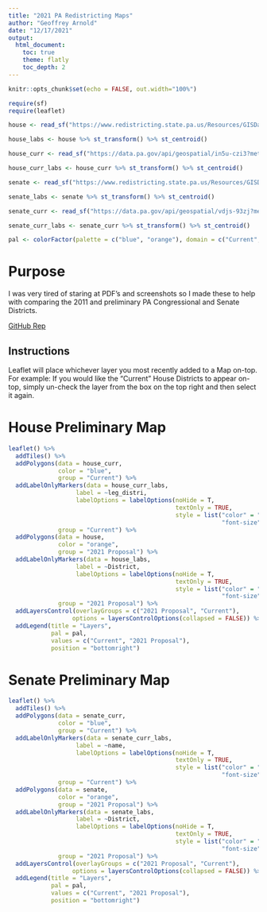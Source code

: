 ```yaml
---
title: "2021 PA Redistricting Maps"
author: "Geoffrey Arnold"
date: "12/17/2021"
output:
  html_document:
    toc: true
    theme: flatly
    toc_depth: 2
---
```


<!-- Wider contents --> 
<style type="text/css">
.main-container {
  max-width: 1250px;
  margin-left: auto;
  margin-right: auto;
}
</style>

```r
knitr::opts_chunk$set(echo = FALSE, out.width="100%")

require(sf)
require(leaflet)

house <- read_sf("https://www.redistricting.state.pa.us/Resources/GISData/Districts/Legislative/House/2021-Preliminary/JSON/LRC-H-Preliminary.json")

house_labs <- house %>% st_transform() %>% st_centroid()

house_curr <- read_sf("https://data.pa.gov/api/geospatial/in5u-czi3?method=export&format=GeoJSON")

house_curr_labs <- house_curr %>% st_transform() %>% st_centroid()

senate <- read_sf("https://www.redistricting.state.pa.us/Resources/GISData/Districts/Legislative/Senate/2021-Preliminary/JSON/LRC-S-Preliminary.json")

senate_labs <- senate %>% st_transform() %>% st_centroid()

senate_curr <- read_sf("https://data.pa.gov/api/geospatial/vdjs-93zj?method=export&format=GeoJSON")

senate_curr_labs <- senate_curr %>% st_transform() %>% st_centroid()

pal <- colorFactor(palette = c("blue", "orange"), domain = c("Current", "2021 Proposal"))
```

# Purpose

I was very tired of staring at PDF's and screenshots so I made these to help with comparing the 2011 and preliminary PA Congressional and Senate Districts.

[GitHub Rep](https://github.com/geoffreylarnold/redisistricting_maps)

## Instructions

Leaflet will place whichever layer you most recently added to a Map on-top. For example: If you would like the "Current" House Districts to appear on-top, simply un-check the layer from the box on the top right and then select it again.

# House Preliminary Map

```r
leaflet() %>%
  addTiles() %>%
  addPolygons(data = house_curr,
              color = "blue",
              group = "Current") %>%
  addLabelOnlyMarkers(data = house_curr_labs,
                   label = ~leg_distri,
                   labelOptions = labelOptions(noHide = T, 
                                               textOnly = TRUE, 
                                               style = list("color" = "blue",
                                                            "font-size" = "12px")),
              group = "Current") %>%
  addPolygons(data = house,
              color = "orange",
              group = "2021 Proposal") %>%
  addLabelOnlyMarkers(data = house_labs,
                   label = ~District,
                   labelOptions = labelOptions(noHide = T, 
                                               textOnly = TRUE, 
                                               style = list("color" = "orange",
                                                            "font-size" = "12px")),
              group = "2021 Proposal") %>%
  addLayersControl(overlayGroups = c("2021 Proposal", "Current"),
                  options = layersControlOptions(collapsed = FALSE)) %>%
  addLegend(title = "Layers",
            pal = pal,
            values = c("Current", "2021 Proposal"),
            position = "bottomright")
```

# Senate Preliminary Map

```r
leaflet() %>%
  addTiles() %>%
  addPolygons(data = senate_curr,
              color = "blue",
              group = "Current") %>%
  addLabelOnlyMarkers(data = senate_curr_labs,
                   label = ~name,
                   labelOptions = labelOptions(noHide = T, 
                                               textOnly = TRUE, 
                                               style = list("color" = "blue",
                                                            "font-size" = "12px")),
              group = "Current") %>%
  addPolygons(data = senate,
              color = "orange",
              group = "2021 Proposal") %>%
  addLabelOnlyMarkers(data = senate_labs,
                   label = ~District,
                   labelOptions = labelOptions(noHide = T, 
                                               textOnly = TRUE, 
                                               style = list("color" = "orange",
                                                            "font-size" = "12px")),
              group = "2021 Proposal") %>%
  addLayersControl(overlayGroups = c("2021 Proposal", "Current"),
                  options = layersControlOptions(collapsed = FALSE)) %>%
  addLegend(title = "Layers",
            pal = pal,
            values = c("Current", "2021 Proposal"),
            position = "bottomright")
```
